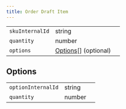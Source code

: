 ```yaml
---
title: Order Draft Item
---
```


|                 |                                  |     |
| --------------- | -------------------------------- | --- |
| `skuInternalId` | string                           |     |
| `quantity`      | number                           |     |
| `options`       | [Options](#options)[] (optional) |     |

## Options

|                    |        |     |
| ------------------ | ------ | --- |
| `optionInternalId` | string |     |
| `quantity`         | number |     |

